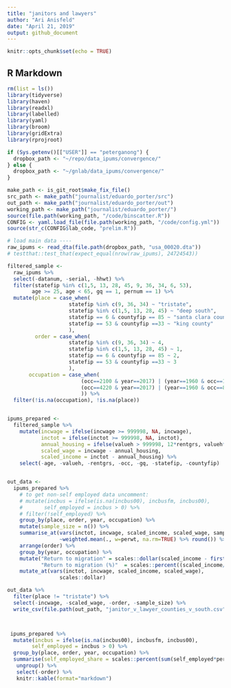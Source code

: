 ```yaml
---
title: "janitors and lawyers"
author: "Ari Anisfeld"
date: "April 21, 2019"
output: github_document
---
```


```r
knitr::opts_chunk$set(echo = TRUE)
```

## R Markdown
```r
rm(list = ls())
library(tidyverse)
library(haven)
library(readxl)
library(labelled)
library(yaml)
library(broom)
library(gridExtra)
library(rprojroot)

if (Sys.getenv()[["USER"]] == "peterganong") {
  dropbox_path <- "~/repo/data_ipums/convergence/"
} else {
  dropbox_path <- "~/gnlab/data_ipums/convergence/"
}

make_path <- is_git_root$make_fix_file()
src_path <- make_path("journalist/eduardo_porter/src")
out_path <- make_path("journalist/eduardo_porter/out")
working_path <- make_path("journalist/eduardo_porter/")
source(file.path(working_path, "/code/binscatter.R"))
CONFIG <- yaml.load_file(file.path(working_path, "/code/config.yml"))
source(str_c(CONFIG$lab_code, "prelim.R"))

```

```r
# load main data ----
raw_ipums <- read_dta(file.path(dropbox_path, "usa_00020.dta"))
# testthat::test_that(expect_equal(nrow(raw_ipums), 24724543))
```

```r
filtered_sample <-
  raw_ipums %>%    
  select(-datanum, -serial, -hhwt) %>%
  filter(statefip %in% c(1,5, 13, 28, 45, 9, 36, 34, 6, 53),
        age >= 25, age < 65, gq == 1, pernum == 1) %>%
  mutate(place = case_when(
                    statefip %in% c(9, 36, 34) ~ "tristate",
                    statefip %in% c(1,5, 13, 28, 45) ~ "deep south",
                    statefip == 6 & countyfip == 85 ~ "santa clara county",
                    statefip == 53 & countyfip ==33 ~ "king county"
                    ),
         order = case_when(
                    statefip %in% c(9, 36, 34) ~ 4,
                    statefip %in% c(1,5, 13, 28, 45) ~ 1,
                    statefip == 6 & countyfip == 85 ~ 2,
                    statefip == 53 & countyfip ==33 ~ 3
                    ),
       occupation = case_when(
                        (occ==2100 & year==2017) | (year==1960 & occ==105) ~ "lawyer",
                        (occ==4220 & year==2017) | (year==1960 & occ==834) ~ "janitor"
                        )) %>%
  filter(!is.na(occupation), !is.na(place))


ipums_prepared <-
  filtered_sample %>%
    mutate(incwage = ifelse(incwage >= 999998, NA, incwage),
           inctot = ifelse(inctot >= 999998, NA, inctot),
           annual_housing = ifelse(valueh > 999998, 12*rentgrs, valueh*.05),
           scaled_wage = incwage - annual_housing,
           scaled_income = inctot - annual_housing) %>%
    select(-age, -valueh, -rentgrs, -occ, -gq, -statefip, -countyfip)


out_data <-
  ipums_prepared %>%
    # to get non-self employed data uncomment:
    # mutate(incbus = ifelse(is.na(incbus00), incbusfm, incbus00),
    #       self_employed = incbus > 0) %>%
    # filter(!self_employed) %>%
    group_by(place, order, year, occupation) %>%
    mutate(sample_size = n()) %>%
    summarise_at(vars(inctot, incwage, scaled_income, scaled_wage, sample_size),
                 ~weighted.mean(., w=perwt, na.rm=TRUE) %>% round()) %>%
    arrange(order) %>%
    group_by(year, occupation) %>%
    mutate("Return to migration" = scales::dollar(scaled_income - first(scaled_income)),
           "Return to migration (%)"  = scales::percent((scaled_income/first(scaled_income) - 1))) %>%
    mutate_at(vars(inctot, incwage, scaled_income, scaled_wage),
                 scales::dollar)

out_data %>%
  filter(place != "tristate") %>%
  select(-incwage, -scaled_wage, -order, -sample_size) %>%
  write_csv(file.path(out_path, "janitor_v_lawyer_counties_v_south.csv"))



 ipums_prepared %>%
  mutate(incbus = ifelse(is.na(incbus00), incbusfm, incbus00),
        self_employed = incbus > 0) %>%
  group_by(place, order, year, occupation) %>%
  summarise(self_employed_share = scales::percent(sum(self_employed*perwt)/sum(perwt))) %>%
   ungroup() %>%
   select(-order) %>%
   knitr::kable(format="markdown")




```

